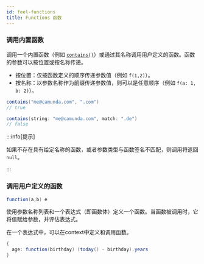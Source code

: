 ```yaml
---
id: feel-functions
title: Functions 函数
---
```


### 调用内置函数

调用一个内置函数（例如 [`contains()`](../5-内置函数/3-feel-built-in-functions-string.mdx#containsstring-match)）或通过其名称调用用户定义的函数。函数的参数可以按位置或按名称传递。

- 按位置：仅按函数定义的顺序传递参数值（例如 `f(1,2)`）。
- 按名称：以参数名称作为前缀传递参数值，则可以是任意顺序（例如 `f(a: 1, b: 2)`）。

```java
contains("me@camunda.com", ".com")
// true

contains(string: "me@camunda.com", match: ".de")
// false
```

:::info[提示]

如果不存在具有给定名称的函数，或者参数类型与函数签名不匹配，则调用将返回 `null`。

:::

### 调用用户定义的函数

```java
function(a,b) e
```

使用参数名称列表和一个表达式（即函数体）定义一个函数。当函数被调用时，它将值赋给参数，并评估表达式。

在一个表达式中，可以在context中定义和调用函数。

```java
{
  age: function(birthday) (today() - birthday).years
}

```